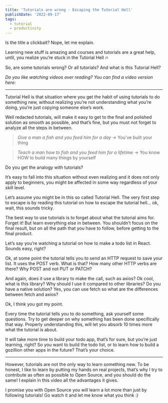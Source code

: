 ```yaml
---
title: 'Tutorials are wrong - Escaping the Tutorial Hell'
publishDate: '2022-09-17'
tags:
  - tutorial
  - productivity
---
```



Is the title a clickbait? Nope, let me explain.

Learning new stuff is amazing and courses and tutorials are a great help, until, you realize you’re stuck in the Tutorial Hell 🔥

So, are some tutorials wrong? Or all tutorials? And what is this Tutorial Hell?

_Do you like watching videos over reading? You can find a video version here:_

<YouTube id="U6oWq2RPP_4" />

---

Tutorial Hell is that situation where you get the habit of using tutorials to do something new, without realizing you’re not understanding what you’re doing, you’re just copying someone else’s work.

Well redacted tutorials, will make it easy to get to the final and polished solution as smooth as possible, and that’s fine, but you must not forget to analyze all the steps in between.

> _Give a man a fish and you feed him for a day_
> -> You’ve built your thing

> _Teach a man how to fish and you feed him for a lifetime_
> -> You know HOW to build many things by yourself

Do you get the analogy with tutorials?

It’s easy to fall into this situation without even realizing and it does not only apply to beginners, you might be affected in some way regardless of your skill level.

Let’s assume you might be in this so called Tutorial Hell. The very first step to escape is by reading this tutorial on how to escape the tutorial hell... ok, wait, this sounds tricky.

The best way to use tutorials is to forget about what the tutorial aims for. Forget it! But learn everything else in between. You shouldn’t focus on the final result, but on all the path that you have to follow, before getting to the final product.

Let’s say you’re watching a tutorial on how to make a todo list in React. Sounds easy, right?

Ok, at some point the tutorial tells you to send an HTTP request to save your list. It uses the POST verb. What is that? How many other HTTP verbs are there? Why POST and not PUT or PATCH?

And again, does it use a library to make the call, such as axios? Ok cool, what is this library? Why should I use it compared to other libraries? Do you have a native solution? Yes, you can use fetch so what are the differences between fetch and axios?

Ok, I think you got my point.

Every time the tutorial tells you to do something, ask yourself some questions. Try to get deeper on why something has been done specifically that way. Properly understanding this, will let you absorb 10 times more what the tutorial is about.

It will take more time to build your todo app, that’s for sure, but you’re just learning, right? So you want to build the todo list, or to learn how to build a gozillion other apps in the future? That’s your choice.

---

However, tutorials are not the only way to learn something new. To be honest, I like to learn by putting my hands on real projects, that’s why I try to contribute as often as possible to Open Source, and you should do the same! I explain in this video all the advantages it gives.

I promise you with Open Source you will learn a lot more than just by following tutorials! Go watch it and let me know what you think :)
